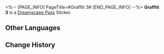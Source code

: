 <%-- [PAGE_INFO]
PageTitle=#Graffiti 3#
[END_PAGE_INFO] --%>
{{Stub|Location information}}
{{Item Infobox
|id          = 223802
|image       = Dreamscape Pass Sticker Graffiti 3.png{{subst:void|<!--$UPLOAD:<<SpriteOutput/TravelBrochure/StickFigures/223802.png>-<Dreamscape Pass Sticker Graffiti 3.png>-<Item Icons>>-->}}
|type        = Dreamscape Pass Sticker
|type2       = The Last Tycoon Stickers
|invCategory = 
|rarity      = 4
|effect      = 
|description = Digital stickers that can be used to decorate the pages of the Dreamtour Handbook. They come in many different styles.
|source1     = [[Unlocked by Default]]
}}
{{Description|The truth is never mellifluous enough.}}
'''Graffiti 3''' is a [[Dreamscape Pass]] Sticker.

==Other Languages==
{{Other Languages
|en   = Graffiti 3
|zhs  = 涂鸦•三
|zht  = 塗鴉•三
|ja   = ラクガキ・3
|ko   = 그래피티•3
|es   = Grafiti 3
|fr   = Graffiti 3
|ru   = Граффити III
|th   = กราฟฟิตี้ 3
|vi   = Graffiti 3
|de   = Graffiti 3
|id   = Grafiti 3
|pt   = Grafite 3
}}

==Change History==
{{Change History|2.2}}